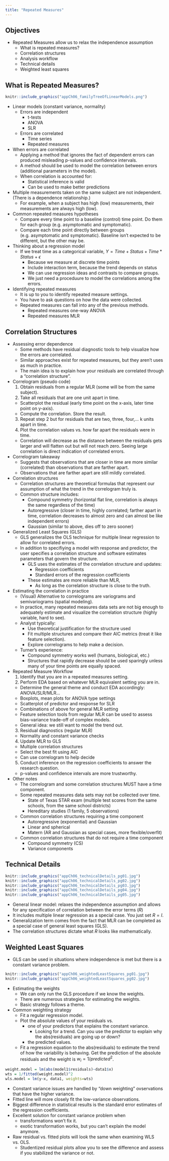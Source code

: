 ```yaml
---
title: "Repeated Measures"
---
```


## Objectives

- Repeated Measures allow us to relax the independence assumption  
  - What is repeated measures?  
  - Correlation structures  
  - Analysis workflow  
  - Technical details  
  - Weighted least squares 
  
  
## What is Repeated Measures?  

```r
knitr::include_graphics("appCh06_familyTreeOfLinearModels.png")
```

- Linear models (constant variance, normality)  
  - Errors are independent  
    - t-tests  
    - ANOVA  
    - SLR  
  - Errors are correlated  
    - Time series  
    - Repeated measures  

- When errors are correlated  
  - Applying a method that ignores the fact of dependent errors can produced misleading p-values and confidence intervals.  
  - A method should be used to model the correlation between errors (additional parameters in the model).  
  - When correlation is accounted for:  
    - Statistical inference is valid  
    - Can be used to make better predictions  
    
- Multiple measurements taken on the same subject are not independent. (There is a dependence relationship.)
  - For example, when a subject has high (low) measurements, their measurements are always high (low).  

- Common repeated measures hypotheses  
  - Compare every time point to a baseline (control) time point. Do them for each group (e.g. asymptomatic and symptomatic).  
  - Compare each time point directly between groups (e.g. asymptomatic and symptomatic). Baseline isn't expected to be different, but the other may be.  

- Thinking about a regression model  
  - If we treat time as a categorical variable, $Y = Time + Status + Time * Status + \epsilon$  
    - Because we measure at discrete time points  
    - Include interaction term, because the trend depends on status  
    - We can use regression ideas and contrasts to compare groups.  
    - We just need a proceduure to model the correlations among the errors.  
    
- Identifying repeated measures  
  - It is up to you to identify repeated measure settings.  
  - You have to ask questions on how the data were collected.  
  - Repeated measures can fall into any of the previous methods.  
      - Repeated measures one-way ANOVA  
      - Repeated measures MLR  
      
## Correlation Structures

- Assessing error dependence  
  - Some methods have residual diagnostic tools to help visualize how the errors are correlated.  
  - Similar approaches exist for repeated measures, but they aren't uses as much in practice.  
  - The main idea is to explain how your residuals are correlated through a "correlation structure".  
  
- Correlogram (pseudo code)  
  1. Obtain residuals from a regular MLR (some will be from the same subject).   
  2. Take all residuals that are one unit apart in time.  
    - Scatterplot the residual (early time point on the x-axis, later time point on y-axis).  
    - Compute the correlation. Store the result.  
  3. Repeat step 2 but for residuals that are two, three, four,... k units apart in time.  
  4. Plot the correlation values vs. how far apart the residuals were in time.  
  - Correlation will decrease as the distance between the residuals gets larger and will flatten out but will not reach zero.  Seeing large correlation is direct indication of correlated errors.  
  
- Correlogram takeaway  
  - Suggests that observations that are closer in time are more similar (correlated) than observations that are farther apart.  
  - Observations that are farther apart are still mildly correlated.  
  
- Correlation structures  
  - Correlation structures are theoretical formulas that represent our assumption of what the trend in the correlogram truly is. 
  - Common structure includes:  
    - Compound symmetry (horizontal flat line, correlation is always the same regardless of the time)  
    - Autoregressive  (closer in time, highly correlated; farther apart in time, correlation decreases to almost zero and can almost be like independent errors)  
    - Gaussian (similar to above, dies off to zero sooner)  
- Generalized Least Squares (GLS)  
  - GLS generalizes the OLS technique for multiple linear regression to allow for correlated errors.  
  - In addition to specifiying a model with response and predictor, the user specifies a correlation structure and software estimates parameters that govern the structure.  
    - GLS uses the estimates of the correlation structure and updates:  
      - Regression coefficients  
      - Standard errors of the regression coefficients  
    - These estimates are more reliable than MLR,   
      - As long as the correlation structure is close to the truth.  
      
- Estimating the correlation in practice  
  - (Visual) Alternative to correlograms are variograms and semivariograms (spatial modeling).  
  - In practice, many repeated measures data sets are not big enough to adequately estimate and visualize the correlation structure (highly variable, hard to see).  
  - Analyst typically:  
    - Use theoretical justification for the structure used  
    - Fit multiple structures and compare their AIC metrics (treat it like feature selection).  
    - Explore correlograms to help make a decision.  
  - Turner's experience:  
    - Compound symmetry works well (humans, biological, etc.)  
    - Structures that rapidly decrease should be used sparingly unless many of your time points are equally spaced.  
    
- Repeated Measure Workflow  
  1. Identify that you are in a repeated measures setting.  
  2. Perform EDA based on whatever MLR equivalent setting you are in.  
    - Determine the general theme and conduct EDA accordingly: ANOVA/SLR/MLR...  
    - Boxplots, mean plots for ANOVA type settings 
    - Scatterplot of predictor and response for SLR  
    - Combinations of above for general MLR setting  
    - Feature selection tools from regular MLR can be used to assess bias-variance trade-off of complex models.  
    - General idea: we still want to model the trend out.  
  3. Residual diagnostics (regular MLR)  
    - Normality and constant variance checks  
  4. Update MLR to GLS  
    - Multiple correlation structures  
    - Select the best fit using AIC  
    - Can use correlogram to help decide  
  5. Conduct inference on the regression coefficients to answer the research question.  
    - p-values and confidence intervals are more trustworthy.  
    
- Other notes
  - The correlogram and some correlation structures MUST have a time component.  
  - Some repeated measures data sets may not be collected over time.  
    - State of Texas STAR exam (multiple test scores from the same schools, from the same school districts)  
    - Hereditary studies (1 family, 5 observations)  
  - Common correlation structures requiring a time component  
    - Autoregressive (exponential) and Gaussian  
    - Linear and spherical  
    - Matern (AR and Gaussian as special cases, more flexible/overfit)
  - Common correlation structures that do not require a time component 
    - Compound symmetry (CS)  
    - Variance components  

## Technical Details

```r
knitr::include_graphics("appCh06_technicalDetails_pg01.jpg")
knitr::include_graphics("appCh06_technicalDetails_pg02.jpg")
knitr::include_graphics("appCh06_technicalDetails_pg03.jpg")
knitr::include_graphics("appCh06_technicalDetails_pg04.jpg")
knitr::include_graphics("appCh06_technicalDetails_pg05.jpg")
```  

- General linear model: relaxes the independence assumption and allows for any specification of correlation between the error terms ($R$)  
- It includes multiple linear regression as a special case. You just set $R = I$.  
- Generalization term comes from the fact that MLR can be completed as a special case of general least squares (GLS).  
- The correlation structures dictate what $R$ looks like mathematically.  

## Weighted Least Squares

- GLS can be used in situations where independence is met but there is a constant variance problem.  

```r
knitr::include_graphics("appCh06_weightedLeastSquares_pg01.jpg")
knitr::include_graphics("appCh06_weightedLeastSquares_pg02.jpg")
```

- Estimating the weights  
  - We can only run the GLS procedure if we know the weights.  
  - There are numerous strategies for estimating the weights.  
  - Basic strategy follows a theme.  
  
- Common weighting strategy  
  - Fit a regular regression model.  
  - Plot the absolute values of your residuals vs.  
    - one of your predictors that explains the constant variance.  
      - Looking for a trend. Can you use the predictor to explain why the abs(residuals) are going up or down?   
    - the predicted values.  
  - Fit a regression equation to the abs(residuals) to estimate the trend of how the variability is behaving. Get the prediction of the absolute residuals and the weight is $w_i = 1/predicted^2$.  

```r

weight.model = lm(abs(model1$residuals)~data1$x)
wts = 1/fitted(weight.model)^2
wls.model = lm(y~x, data1, weights=wts)

```

- Constant variance issues are handled by "down weighting" ovservations that have the higher variance.  
- Fitted line will more closely fit the low-variance observations.  
- Biggest difference in statistical results is the standard error estimates of the regression coefficients.  
- Excellent solution for constant variance problem when  
  - transformations won't fix it.  
  - exotic transformation works, but you can't explain the model anymore.  
- Raw residual vs. fitted plots will look the same when examining WLS vs. OLS.  
  - Studentized residual plots allow you to see the difference and assess if you stabilized the variance or not.  
